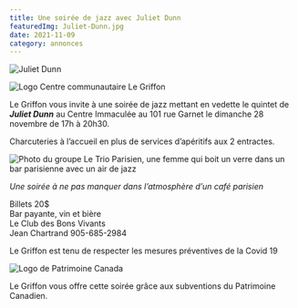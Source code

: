 ```yaml
---
title: Une soirée de jazz avec Juliet Dunn
featuredImg: Juliet-Dunn.jpg
date: 2021-11-09
category: annonces
---
```


<div class="rounded-10 pb-5">

![Juliet Dunn](Juliet-Dunn.jpg)

</div>

<div class="row pb-5">

<div class="col-3">

![Logo Centre communautaire Le Griffon](griffon-logo-1.png)

</div>

<div class="col">

Le Griffon vous invite à une soirée de jazz mettant en vedette le quintet de <span class="text-nowrap">***Juliet Dunn***</span> au Centre Immaculée au 101 rue Garnet le dimanche 28 novembre de 17h à 20h30.

Charcuteries à l’accueil en plus de services d’apéritifs aux 2 entractes.

</div>

<div class="col-3">

![Photo du groupe Le Trio Parisien, une femme qui boit un verre dans un bar parisienne avec un air de jazz](Trio-Parisien.jpg)

</div>

</div>

<p class="text-center"><em>Une soirée à ne pas manquer dans l’atmosphère d’un café parisien</em></p>

<div class="text-center font-weight-bold mb-2">Billets 20$</div>
<div class="text-center font-weight-bold mb-2">Bar payante, vin et bière</div>
<div class="text-center font-weight-bold mb-2">Le Club des Bons Vivants</div>
<div class="text-center font-weight-bold mb-5">Jean Chartrand 905-685-2984</div>

Le Griffon est tenu de respecter les mesures préventives de la Covid 19

![Logo de Patrimoine Canada](patrimoine-canadienne.jpg)

<p class="w-50 mx-auto text-center">Le Griffon vous offre cette soirée grâce aux subventions du Patrimoine Canadien.</p>

